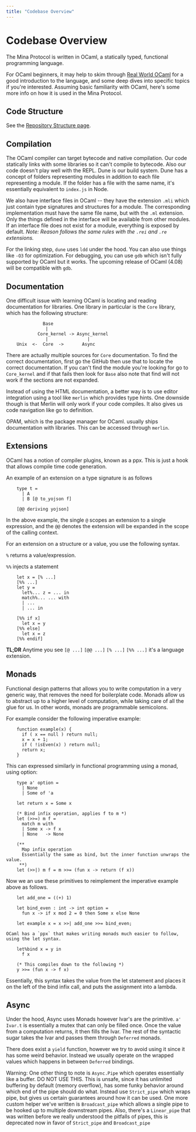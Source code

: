 ```yaml
---
title: "Codebase Overview"
---
```


# Codebase Overview

The Mina Protocol is written in OCaml, a statically typed, functional programming language.

For OCaml beginners, it may help to skim through [Real World OCaml](https://realworldocaml.org/) for a good introduction to the language, and some deep dives into specific topics if you're interested.
Assuming basic familiarity with OCaml, here's some more info on how it is used in the Mina Protocol.

## Code Structure

See the [Repository Structure page](/node-developers/directory-structure).

## Compilation

The OCaml compiler can target bytecode and native compilation. Our code statically links with some libraries so it can't compile to bytecode. Also our code doesn't play well with the REPL. Dune is our build system. Dune has a concept of folders representing modules in addition to each file representing a module. If the folder has a file with the same name, it's essentially equivalent to `index.js` in Node.

We also have interface files in OCaml -- they have the extension `.mli` which just contain type signatures and structures for a module. The corresponding implementation must have the same file name, but with the `.ml` extension. Only the things defined in the interface will be available from other modules. If an interface file does not exist for a module, everything is exposed by default. _Note: Reason follows the same rules with the `.rei` and `.re` extensions._

For the linking step, `dune` uses `ldd` under the hood. You can also use things like `-O3` for optimization. For debugging, you can use `gdb` which isn't fully supported by OCaml but it works. The upcoming release of OCaml (4.08) will be compatible with `gdb`.

## Documentation

One difficult issue with learning OCaml is locating and reading documentation for libraries. One library in particular is the `Core` library, which has the following structure:

```
              Base
               |
            Core_kernel -> Async_kernel
               |               |
    Unix  <-  Core  ->       Async
```

There are actually multiple sources for `Core` documentation. To find the correct documentation, first go the GitHub then use that to locate the correct documentation. If you can't find the module you're looking for go to `Core_kernel` and if that fails then look for `Base` also note that find will not work if the sections are not expanded.

Instead of using the HTML documentation, a better way is to use editor integration using a tool like `merlin` which provides type hints. One downside though is that Merlin will only work if your code compiles. It also gives us code navigation like go to definition.

OPAM, which is the package manager for OCaml. usually ships documentation with libraries. This can be accessed through `merlin`.

## Extensions

OCaml has a notion of compiler plugins, known as a ppx. This is just a hook that allows compile time code generation.

An example of an extension on a type signature is as follows

```
    type t =
      | A
      | B [@ to_yojson f]

    [@@ deriving yojson]
```

In the above example, the single `@` scopes an extension to a single expression, and the `@@` denotes the extension will be expanded in the scope of the calling context.

For an extension on a structure or a value, you use the following syntax.

`%` returns a value/expression.

`%%` injects a statement

```
    let x = [% ...]
    [%% ...]
    let y =
      let%... z = ... in
      match%... ... with
      | ...
      | ... in

    [%% if x]
      let x = y
    [%% else]
      let x = z
    [%% endif]
```

**TL;DR** Anytime you see `[@ ...]` `[@@ ...]` `[% ...]` `[%% ...]` it's a language extension.

## Monads

Functional design patterns that allows you to write computation in a very generic way, that removes the need for boilerplate code. Monads allow us to abstract up to a higher level of computation, while taking care of all the glue for us. In other words, monads are programmable semicolons.

For example consider the following imperative example:

```
    function example(x) {
      if ( x == null ) return null;
      x = x + 1;
      if ( !isEven(x) ) return null;
      return x;
    }
```

This can expressed similarly in functional programming using a monad, using option:

```
    type a' option =
      | None
      | Some of 'a

    let return x = Some x

    (* Bind infix operation, applies f to m *)
    let (>>=) m f =
      match m with
      | Some x -> f x
      | None   -> None

    (**
      Map infix operation
      Essentially the same as bind, but the inner function unwraps the value.
     **)
    let (>>|) m f = m >>= (fun x -> return (f x))
```

Now we an use these primitives to reimplement the imperative example above as follows.

```
    let add_one = ((+) 1)

    let bind_even : int -> int option =
      fun x -> if x mod 2 = 0 then Some x else None

    let example x = x >>| add_one >>= bind_even;

OCaml has a `ppx` that makes writing monads much easier to follow, using the let syntax.

    let%bind x = y in
      f x

    (* This compiles down to the following *)
    y >>= (fun x -> f x)
```

Essentially, this syntax takes the value from the let statement and places it on the left of the bind infix call, and puts the assignment into a lambda.

## Async

Under the hood, Async uses Monads however Ivar's are the primitive. `a' Ivar.t` is essentially a mutex that can only be filled once. Once the value from a computation returns, it then fills the Ivar. The rest of the syntactic sugar takes the Ivar and passes them through `Deferred` monads.

There does exist a `yield` function, however we try to avoid using it since it has some weird behavior. Instead we usually operate on the wrapped values which happens in between `Deferred` bindings.

Warning: One other thing to note is `Async.Pipe` which operates essentially like a buffer. DO NOT USE THIS. This is unsafe, since it has unlimited buffering by default (memory overflow), has some funky behavior around which end of the pipe should do what. Instead use `Strict_pipe` which wraps pipe, but gives us certain guarantees around how it can be used. One more custom helper we've written is `Broadcast_pipe` which allows a single pipe to be hooked up to multiple downstream pipes. Also, there's a `Linear_pipe` that was written before we really understood the pitfalls of pipes, this is deprecated now in favor of `Strict_pipe` and `Broadcast_pipe`
